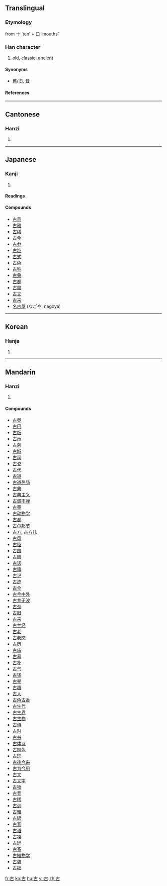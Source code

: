 ==Translingual==
===Etymology===
from [[十]] ‘ten’ + [[口]] ‘mouths’.
===Han character===
{{Han char|rn=30|rad=口|as=02|sn=5|four=4060<sub>0</sub>|canj=十口 (JR)|ids=⿱[[十]][[口]]}}
# [[old]], [[classic]], [[ancient]]


====Synonyms====
* [[舊]]/[[旧]], [[昔]]
====References====
{{Han ref|kx=0171.080|dkj=03233|dj=0380.060|hdz=10568.030|uh=53E4|ud=21476|bh=A56A|bd=42346}}
----

==Cantonese==
===Hanzi===
{{yue-hanzi|jyut=|y=[[gu2]]}}
# {{defn|Cantonese}}
----
==Japanese==
===Kanji===
{{ja-kanji|grade=2|rs=口02}}
# {{defn|Japanese}} 
====Readings====
{{ja-readings|on=[[こ]] (ko)|kun=[[ふるい]] (furui), [[いにしえ]] (inishie)}}

====Compounds====
*[[古意]]
*[[古雅]]
*[[古稀]]
*[[古今]]
*[[古参]]
*[[古址]]
*[[古式]]
*[[古色]]
*[[古称]]
*[[古典]]
*[[古都]]
*[[古風]]
*[[古文]]
*[[古来]]
*[[名古屋]] (なごや, nagoya)
----
==Korean==
===Hanja===
{{ko-hanja|hangeul=고|eumhun=옛|rv=go|mr=ko}}
# {{defn|Korean}}
----
==Mandarin==
===Hanzi===
{{cmn-hanzi|pin=[[gǔ]] ([[gu3]])|wg=[[ku3|ku<sup>3</sup>]]}}
# {{defn|Mandarin}}

====Compounds====
*[[古奥]]
*[[古巴]]
*[[古板]]
*[[古币]]
*[[古刹]]
*[[古城]]
*[[古祠]]
*[[古瓷]]
*[[古代]]
*[[古道]]
*[[古道热肠]]
*[[古典]]
*[[古典主义]]
*[[古调不弹]]
*[[古董]]
*[[古动物学]]
*[[古都]]
*[[古尔邦节]]
*[[古方]], [[古方儿]]
*[[古风]]
*[[古怪]]
*[[古国]]
*[[古画]]
*[[古话]]
*[[古籍]]
*[[古记]]
*[[古迹]]
*[[古今]]
*[[古今中外]]
*[[古井无波]]
*[[古劲]]
*[[古旧]]
*[[古来]]
*[[古兰经]]
*[[古老]]
*[[古老肉]]
*[[古历]]
*[[古庙]]
*[[古墓]]
*[[古朴]]
*[[古气]]
*[[古钱]]
*[[古琴]]
*[[古趣]]
*[[古人]]
*[[古色古香]]
*[[古生代]]
*[[古生界]]
*[[古生物]]
*[[古诗]]
*[[古时]]
*[[古书]]
*[[古体诗]]
*[[古铜色]]
*[[古玩]]
*[[古往今来]]
*[[古为今用]]
*[[古文]]
*[[古文字]]
*[[古物]]
*[[古昔]]
*[[古稀]]
*[[古训]]
*[[古雅]]
*[[古谚]]
*[[古音]]
*[[古语]]
*[[古猿]]
*[[古远]]
*[[古筝]]
*[[古植物学]]
*[[古装]]
*[[古拙]]

[[fr:古]]
[[ko:古]]
[[hu:古]]
[[vi:古]]
[[zh:古]]